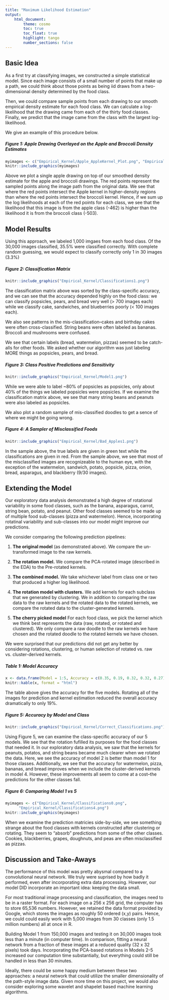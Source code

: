 ```yaml
---
title: "Maximum Likelihood Estimation"
output: 
    html_document:
        theme: cosmo 
        toc: true
        toc_float: true
        highlight: tango
        number_sections: false
---
```


## Basic Idea

As a first try at classifying images, we constructed a simple statistical model. Since each image consists of a small number of points that make up a path, 
we could think about those points as being iid draws from a two-dimensional density
determined by the food class.

Then, we could compare sample points from each drawing to our smooth empirical density estimate for each food class. We can calculate a log-likelihood that the drawing came from each of the thirty food classes. Finally, we predict that the image came from the class with the largest log-likelihood.

We give an example of this procedure below. 

##### Figure 1: Apple Drawing Overlayed on the Apple and Broccoli Density Estimates
```r
myimages <- c("Empirical_Kernel/Apple_AppleKernel_Plot.png", "Empirical_Kernel/Apple_BroccoliKernel_Plot.png")
knitr::include_graphics(myimages)
```

Above we plot a single apple drawing on top of our smoothed density estimate for the apple and broccoli drawings. The red points represent the sampled points along the image path from the original data. We see that where the red points intersect the Apple kernel in higher-density regions than where the red points intersect the broccoli kernel. Hence, if we sum up the log likelihoods at each of the red points for each class, we see that the likelihood that this image is from the apple class (-462) is higher than the likelihood it is from the broccoli class (-503).

## Model Results

Using this approach, we labeled 1,000 imgaes from each food class. Of the 30,000 images classified, 35.5% were classified correctly. With complete random guessing, we would expect to classify correctly only 1 in 30 images (3.3%)

##### Figure 2: Classification Matrix

```r
knitr::include_graphics("Empirical_Kernel/Classifications1.png")
```

The classification matrix above was sorted by the class-specific accuracy, and we can see that the accuracy depended highly on the food class: we can classify popsicles, pears, and bread very well (> 700 images each) while we classify cake, sandwiches, and blueberries poorly (< 100 images each).

We also see patterns in the mis-classification--cakes and birthday cakes were often cross-classified. String beans were often labeled as bananas. Broccoli and mushrooms were confused.

We see that certain labels (bread, watermelon, pizzas) seemed to be catch-alls for other foods. We asked whether our algorithm was just labeling MORE things as popsicles, pears, and bread.

##### Figure 3: Class Positive Predictions and Sensitivity

```r
knitr::include_graphics("Empirical_Kernel/Model1.png")
```

While we were able to label ~80% of popsicles as popsicles, only about 40% of the things we labeled popsicles were popsicles. If we examine the classification matrix above, we see that many string beans and peanuts were also labeled as popsicles.

We also plot a random sample of mis-classified doodles to get a sence of where we might be going wrong.

##### Figure 4: A Sampler of Misclassified Foods
```r
knitr::include_graphics("Empirical_Kernel/Bad_Apples1.png")
```

In the sample above, the true labels are given in green text while the classifications are given in red. From the sample above, we see that most of the misclassified images are recognizeable to the human eye, with the exception of the watermelon, sandwich, potato, popsicle, pizza, onion, bread, asparagus, and blackberry (9/30 images).

## Extending the Model

Our exploratory data analysis demonstrated a high degree of rotational variability in some food classes, such as the banana, asparagus, carrot, string bean, potato, and peanut. Other food classes seemed to be made up of multiple food sub-classes (pizza and watermelon). Hence, incorporating  rotatinal variability and sub-classes into our model might improve our predictions.

We consider comparing the following prediction pipelines:

1. **The original model** (as demonstrated above). 
We compare the un-transformed image to the raw kernels.

2. **The rotation model.** We compare the PCA-rotated image (described in the EDA) to the Pre-rotated kernels.

3. **The combined model.** We take whichever label from class one or two that produced a higher log likelihood.

4. **The rotation model with clusters.** 
We add kernels for each subclass that we generated by clustering. We in addition to comparing the raw data to the raw kernels and the rotated data to the rotated kernels, we compare the rotated data to the cluster-generated kernels. 

5. **The cherry picked model**
For each food class, we pick the kernel which we think best represents the data (raw, rotated, or rotated and clustered). We only compare a raw doodle to the raw kernels we have chosen and the rotated doodle to the rotated kernels we have chosen.

We were surprised that our predictions did not get any better by considering  rotations,  clustering, or human selection of rotated vs. raw vs. cluster-derived kernels. 


##### Table 1: Model Accuracy
```r
x <- data.frame(Model = 1:5, Accuracy = c(0.35, 0.19, 0.32, 0.32, 0.27))
knitr::kable(x, format = "html")
```

The table above gives the accuracy for the five models. Rotating all of the images for prediction and kernel estimation reduced the overall accuracy dramatically to only 19%. 

##### Figure 5: Accuracy by Model and Class
```r
knitr::include_graphics("Empirical_Kernel/Correct_Classifications.png")
```

Using Figure 5, we can examine the class-specific accuracy of our 5 models. We see that the rotation fufilled its purposes for the food classes that needed it. In our exploratory data analysis, we saw that the kernels for peanuts, potatos, and string beans became much clearer when we rotated the data. Here, we see the accuracy of model 2 is better than model 1 for those classes. Additionally, we see that the accuracy for watermelon, pizza, bananas, and bread improves when we include the cluster-derived kernels in model 4. However, these improvements all seem to come at a cost--the predictions for the other classes fall.

##### Figure 6: Comparing Model 1 vs 5

```r
myimages <- c("Empirical_Kernel/Classifications0.png",
	  "Empirical_Kernel/Classifications4.png")
knitr::include_graphics(myimages)
```

When we examine the prediction matricies side-by-side, we see something strange about the food classes with kernels constructed after clustering or rotating. They seem to "absorb" predictions from some of the other classes. Cookies, blackberries, grapes, doughnuts, and peas are often misclassified as pizzas.

## Discussion and Take-Aways

The performance of this model was pretty abysmal compared to a convolutional neural network. We truly were suprised by how badly it performed, even after incorporating extra data processing. However, our model DID incorporate an important idea: keeping the data small.

For most traditional image processing and classification, the images need to be in a raster format. For each image on a 256 x 256 grid, the computer has to store 65,536 numbers. However, we retained the data format provided by Google, which stores the images as roughly 50 ordered (x,y) pairs. Hence, we could could easily work with 5,000 images from 30 classes (only 1.5 million numbers) all at once in R.

Building Model 1 from 150,000 images and testing it on 30,000 images took less than a minute (in computer time). In comparison, fitting a neural network from a fraction of these images at a reduced quality (32 x 32 pixels) took days. Incorporating the PCA-based rotations in Models 2-5 increased our computation time substantially, but everything could still be handled in less than 30 minutes.

Ideally, there could be some happy medium between these two approaches: a neural network that could utilize the smaller dimensionality of the path-style image data. Given more time on this project, we would also consider exploring some wavelet and shapelet based machine learning algorithms.
